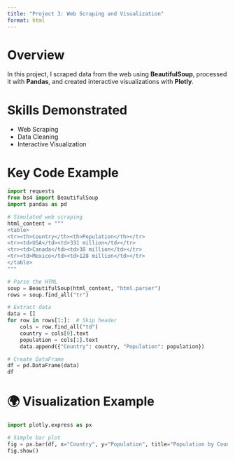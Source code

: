 ```yaml
---
title: "Project 3: Web Scraping and Visualization"
format: html
---
```


# Overview
In this project, I scraped data from the web using **BeautifulSoup**, processed it with **Pandas**, and created interactive visualizations with **Plotly**.

# Skills Demonstrated
- Web Scraping
- Data Cleaning
- Interactive Visualization

# Key Code Example

```python
import requests
from bs4 import BeautifulSoup
import pandas as pd

# Simulated web scraping
html_content = """
<table>
<tr><th>Country</th><th>Population</th></tr>
<tr><td>USA</td><td>331 million</td></tr>
<tr><td>Canada</td><td>38 million</td></tr>
<tr><td>Mexico</td><td>128 million</td></tr>
</table>
"""

# Parse the HTML
soup = BeautifulSoup(html_content, "html.parser")
rows = soup.find_all("tr")

# Extract data
data = []
for row in rows[1:]:  # Skip header
    cols = row.find_all("td")
    country = cols[0].text
    population = cols[1].text
    data.append({"Country": country, "Population": population})

# Create DataFrame
df = pd.DataFrame(data)
df
```

# 🌍 Visualization Example

```python
import plotly.express as px

# Simple bar plot
fig = px.bar(df, x="Country", y="Population", title="Population by Country")
fig.show()
```
